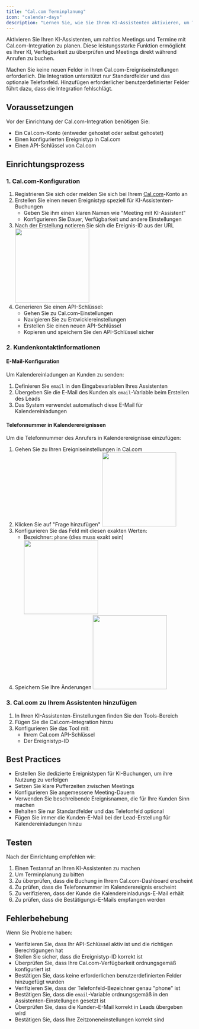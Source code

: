```yaml
---
title: "Cal.com Terminplanung"
icon: "calendar-days"
description: "Lernen Sie, wie Sie Ihren KI-Assistenten aktivieren, um Termine mit Cal.com-Integration zu planen"
---
```


Aktivieren Sie Ihren KI-Assistenten, um nahtlos Meetings und Termine mit Cal.com-Integration zu planen. Diese leistungsstarke Funktion ermöglicht es Ihrer KI, Verfügbarkeit zu überprüfen und Meetings direkt während Anrufen zu buchen.

<Warning>
  Machen Sie keine neuen Felder in Ihren Cal.com-Ereigniseinstellungen erforderlich. Die
  Integration unterstützt nur Standardfelder und das optionale Telefonfeld. Hinzufügen
  erforderlicher benutzerdefinierter Felder führt dazu, dass die Integration fehlschlägt.
</Warning>

## Voraussetzungen

Vor der Einrichtung der Cal.com-Integration benötigen Sie:

- Ein Cal.com-Konto (entweder gehostet oder selbst gehostet)
- Einen konfigurierten Ereignistyp in Cal.com
- Einen API-Schlüssel von Cal.com

## Einrichtungsprozess

### 1. Cal.com-Konfiguration

1. Registrieren Sie sich oder melden Sie sich bei Ihrem [Cal.com](https://cal.com/)-Konto an
2. Erstellen Sie einen neuen Ereignistyp speziell für KI-Assistenten-Buchungen
   - Geben Sie ihm einen klaren Namen wie "Meeting mit KI-Assistent"
   - Konfigurieren Sie Dauer, Verfügbarkeit und andere Einstellungen
3. Nach der Erstellung notieren Sie sich die Ereignis-ID aus der URL
   <img height="200" src="/resources/cal-event-id.png" />
4. Generieren Sie einen API-Schlüssel:
   - Gehen Sie zu Cal.com-Einstellungen
   - Navigieren Sie zu Entwicklereinstellungen
   - Erstellen Sie einen neuen API-Schlüssel
   - Kopieren und speichern Sie den API-Schlüssel sicher

### 2. Kundenkontaktinformationen

#### E-Mail-Konfiguration

Um Kalendereinladungen an Kunden zu senden:

1. Definieren Sie `email` in den Eingabevariablen Ihres Assistenten
2. Übergeben Sie die E-Mail des Kunden als `email`-Variable beim Erstellen des Leads
3. Das System verwendet automatisch diese E-Mail für Kalendereinladungen

#### Telefonnummer in Kalenderereignissen

Um die Telefonnummer des Anrufers in Kalenderereignisse einzufügen:

1. Gehen Sie zu Ihren Ereigniseinstellungen in Cal.com
2. Klicken Sie auf "Frage hinzufügen"
   <img height="200" src="/resources/cal-event-settings.jpeg" />
3. Konfigurieren Sie das Feld mit diesen exakten Werten:
   - Bezeichner: `phone` (dies muss exakt sein)
     <img height="200" src="/resources/cal-phone-field.jpeg" />
4. Speichern Sie Ihre Änderungen
   <img height="200" src="/resources/cal-save.jpeg" />

### 3. Cal.com zu Ihrem Assistenten hinzufügen

1. In Ihren KI-Assistenten-Einstellungen finden Sie den Tools-Bereich
2. Fügen Sie die Cal.com-Integration hinzu
3. Konfigurieren Sie das Tool mit:
   - Ihrem Cal.com API-Schlüssel
   - Der Ereignistyp-ID

## Best Practices

- Erstellen Sie dedizierte Ereignistypen für KI-Buchungen, um ihre Nutzung zu verfolgen
- Setzen Sie klare Pufferzeiten zwischen Meetings
- Konfigurieren Sie angemessene Meeting-Dauern
- Verwenden Sie beschreibende Ereignisnamen, die für Ihre Kunden Sinn machen
- Behalten Sie nur Standardfelder und das Telefonfeld optional
- Fügen Sie immer die Kunden-E-Mail bei der Lead-Erstellung für Kalendereinladungen hinzu

## Testen

Nach der Einrichtung empfehlen wir:

1. Einen Testanruf an Ihren KI-Assistenten zu machen
2. Um Terminplanung zu bitten
3. Zu überprüfen, dass die Buchung in Ihrem Cal.com-Dashboard erscheint
4. Zu prüfen, dass die Telefonnummer im Kalenderereignis erscheint
5. Zu verifizieren, dass der Kunde die Kalendereinladungs-E-Mail erhält
6. Zu prüfen, dass die Bestätigungs-E-Mails empfangen werden

## Fehlerbehebung

Wenn Sie Probleme haben:

- Verifizieren Sie, dass Ihr API-Schlüssel aktiv ist und die richtigen Berechtigungen hat
- Stellen Sie sicher, dass die Ereignistyp-ID korrekt ist
- Überprüfen Sie, dass Ihre Cal.com-Verfügbarkeit ordnungsgemäß konfiguriert ist
- Bestätigen Sie, dass keine erforderlichen benutzerdefinierten Felder hinzugefügt wurden
- Verifizieren Sie, dass der Telefonfeld-Bezeichner genau "phone" ist
- Bestätigen Sie, dass die `email`-Variable ordnungsgemäß in den Assistenten-Einstellungen gesetzt ist
- Überprüfen Sie, dass die Kunden-E-Mail korrekt in Leads übergeben wird
- Bestätigen Sie, dass Ihre Zeitzoneneinstellungen korrekt sind 